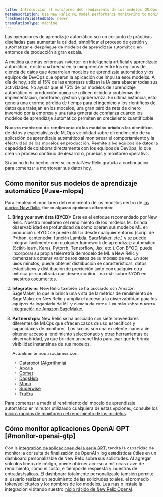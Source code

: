 ```yaml
---
title: Introducción al monitoreo del rendimiento de los modelos (MLOps)
metaDescription: Use New Relic ML model performance monitoring to monitor and observe the performance of your machine learning models.
freshnessValidatedDate: never
translationType: machine
---
```


Las operaciones de aprendizaje automático son un conjunto de prácticas diseñadas para aumentar la calidad, simplificar el proceso de gestión y automatizar el despliegue de modelos de aprendizaje automático en entornos de producción a gran escala.

A medida que más empresas invierten en inteligencia artificial y aprendizaje automático, existe una brecha en la comprensión entre los equipos de ciencia de datos que desarrollan modelos de aprendizaje automático y los equipos de DevOps que operan la aplicación que impulsa esos modelos. A día de hoy, sólo el 15% de las empresas utilizan la IA para abarcar todas sus actividades. No ayuda que el 75% de los modelos de aprendizaje automático en producción nunca se utilicen debido a problemas de implementación, monitoreo, gestión y gobernanza. En última instancia, esto genera una enorme pérdida de tiempo para el ingeniero y los científicos de datos que trabajan en los modelos, una gran pérdida neta de dinero invertido por la empresa y una falta general de confianza cuando los modelos de aprendizaje automático permiten un crecimiento cuantificable.

Nuestro monitoreo del rendimiento de los modelos brinda a los científicos de datos y especialistas de MLOps visibilidad sobre el rendimiento de su aplicación de aprendizaje automático al monitorear el comportamiento y la efectividad de los modelos en producción. Permite a los equipos de datos la capacidad de colaborar directamente con los equipos de DevOps, lo que crea un proceso continuo de desarrollo, pruebas y monitoreo operativo.

Si aún no lo ha hecho, cree su cuenta New Relic gratuita a continuación para comenzar a monitorear sus datos hoy.

<InlineSignup/>

## Cómo monitor sus modelos de aprendizaje automático [#use-mlops]

Para emplear el monitoreo del rendimiento de los modelos dentro de [las alertas New Relic](/docs/alerts-applied-intelligence/new-relic-alerts/get-started/introduction-applied-intelligence/), tienes algunas opciones diferentes:

1. <DoNotTranslate>**Bring your own data (BYOD):**</DoNotTranslate> Este es el enfoque recomendado por New Relic. Nuestro monitoreo del rendimiento de los modelos ML brinda observabilidad en profundidad de cómo operan sus modelos ML en producción. BYOD se puede utilizar desde cualquier entorno (script de Python, contenedor, función Lambda, SageMaker, etc.) y se puede integrar fácilmente con cualquier framework de aprendizaje automático (Scikit-learn, Keras, Pytorch, Tensorflow, Jax, etc.). Con BYOD, puede incorporar su propia telemetría de modelo de ML a New Relic y comenzar a obtener valor de los datos de su modelo de ML. En solo unos minutos, puede obtener distribución de características, datos estadísticos y distribución de predicción junto con cualquier otra métrica personalizada que desee monitor. Lea más sobre BYOD en [nuestros documentos](/docs/alerts-applied-intelligence/mlops/bring-your-own/mlops-byo).

2. <DoNotTranslate>**Integrations:**</DoNotTranslate> New Relic también se ha asociado con Amazon SageMaker, lo que le brinda una vista de la métrica de rendimiento de SageMaker en New Relic y amplía el acceso a la observabilidad para los equipos de ingeniería de ML y ciencia de datos. Lea más sobre nuestra [integración de Amazon SageMaker](/docs/mlops/integrations/aws-sagemaker-mlops-integration/).

3. <DoNotTranslate>**Partnerships:**</DoNotTranslate> New Relic se ha asociado con siete proveedores diferentes de MLOps que ofrecen casos de uso específicos y capacidades de monitoreo. Los socios son una excelente manera de obtener acceso a rendimiento seleccionado <InlinePopover type="dashboards"/>y otras herramientas de observabilidad, ya que brindan un panel listo para usar que le brinda visibilidad instantánea de sus modelos.

   Actualmente nos asociamos con:

   * [Datarobot (Algorithmia)](/docs/alerts-applied-intelligence/mlops/integrations/datarobot-mlops-integration/)
   * [Aporia](/docs/alerts-applied-intelligence/mlops/integrations/aporia-mlops-integration/)
   * [Comet](/docs/alerts-applied-intelligence/mlops/integrations/comet-mlops-integration/)
   * [DagsHub](/docs/alerts-applied-intelligence/mlops/integrations/dagshub-mlops-integration/)
   * [Mona](/docs/alerts-applied-intelligence/mlops/integrations/mona-mlops-integration/)
   * [Superwise](/docs/alerts-applied-intelligence/mlops/integrations/superwise-mlops-integration/)
   * [TruEra](/docs/alerts-applied-intelligence/mlops/integrations/truera-mlops-integration/)

Para comenzar a medir el rendimiento del modelo de aprendizaje automático en minutos utilizando cualquiera de estas opciones, consulte los [inicios rápidos de monitoreo del rendimiento de los modelos](https://newrelic.com/instant-observability/?category=machine-learning-ops).

## Cómo monitor aplicaciones OpenAI GPT [#monitor-openai-gtp]

Con la [integración de aplicaciones de la serie GPT](/docs/mlops/integrations/openai-integration/), tendrá la capacidad de monitor la consulta de finalización de OpenAI y log estadísticas útiles en un dashboard personalizable de New Relic sobre sus solicitudes. Al agregar solo dos líneas de código, puede obtener acceso a métricas clave de rendimiento, como el costo, el tiempo de respuesta y muestras de entradas/salidas. El dashboard totalmente personalizable también permite al usuario realizar un seguimiento de las solicitudes totales, el promedio token/solicitudes y los nombres de los modelos. Lea más o instale la integración visitando nuestro [inicio rápido de New Relic OpenAI](https://newrelic.com/instant-observability/openai).